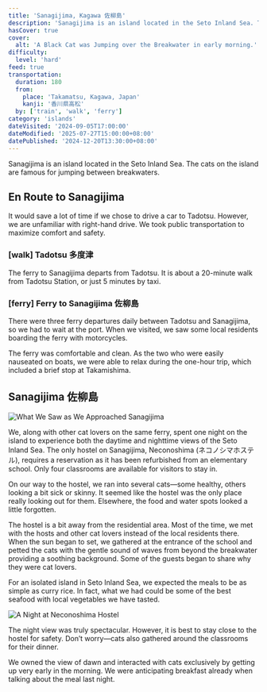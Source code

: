 ```yaml
---
title: 'Sanagijima, Kagawa 佐柳島'
description: 'Sanagijima is an island located in the Seto Inland Sea. The cats on the island are famous for jumping between breakwaters.'
hasCover: true
cover:
  alt: 'A Black Cat was Jumping over the Breakwater in early morning.'
difficulty:
  level: 'hard'
feed: true
transportation:
  duration: 180
  from:
    place: 'Takamatsu, Kagawa, Japan'
    kanji: '香川県高松'
  by: ['train', 'walk', 'ferry']
category: 'islands'
dateVisited: '2024-09-05T17:00:00'
dateModified: '2025-07-27T15:00:00+08:00'
datePublished: '2024-12-20T13:30:00+08:00'
---
```



Sanagijima is an island located in the Seto Inland Sea. The cats on the island are famous for jumping between breakwaters.

<Abstract transportation={frontmatter.transportation} />

## En Route to Sanagijima

It would save a lot of time if we chose to drive a car to Tadotsu. However, we are unfamiliar with right-hand drive. We took public transportation to maximize comfort and safety.

### [walk] Tadotsu 多度津

The ferry to Sanagijima departs from Tadotsu. It is about a 20-minute walk from Tadotsu Station, or just 5 minutes by taxi.

### [ferry] Ferry to Sanagijima 佐柳島

There were three ferry departures daily between Tadotsu and Sanagijima, so we had to wait at the port. When we visited, we saw some local residents boarding the ferry with motorcycles.

The ferry was comfortable and clean. As the two who were easily nauseated on boats, we were able to relax during the one-hour trip, which included a brief stop at Takamishima.

## Sanagijima 佐柳島

![What We Saw as We Approached Sanagijima](@assets/sanagijima/arriving.jpg)

We, along with other cat lovers on the same ferry, spent one night on the island to experience both the daytime and nighttime views of the Seto Inland Sea. The only hostel on Sanagijima, Neconoshima (ネコノシマホステル), requires a reservation as it has been refurbished from an elementary school. Only four classrooms are available for visitors to stay in.

On our way to the hostel, we ran into several cats—some healthy, others looking a bit sick or skinny. It seemed like the hostel was the only place really looking out for them. Elsewhere, the food and water spots looked a little forgotten.

The hostel is a bit away from the residential area. Most of the time, we met with the hosts and other cat lovers instead of the local residents there. When the sun began to set, we gathered at the entrance of the school and petted the cats with the gentle sound of waves from beyond the breakwater providing a soothing background. Some of the guests began to share why they were cat lovers.

For an isolated island in Seto Inland Sea, we expected the meals to be as simple as curry rice. In fact, what we had could be some of the best seafood with local vegetables we have tasted.

![A Night at Neconoshima Hostel](@assets/sanagijima/entrance.jpg)

The night view was truly spectacular. However, it is best to stay close to the hostel for safety. Don’t worry—cats also gathered around the classrooms for their dinner.

We owned the view of dawn and interacted with cats exclusively by getting up very early in the morning. We were anticipating breakfast already when talking about the meal last night.

